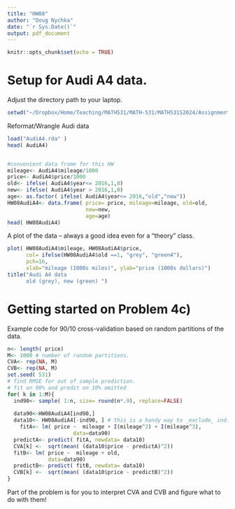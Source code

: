 ```yaml
---
title: "HW08"
author: "Doug Nychka"
date: "`r Sys.Date()`"
output: pdf_document
---
```


```r
knitr::opts_chunk$set(echo = TRUE)
```

# Setup for Audi A4  data. 
Adjust the directory path to your laptop. 
```r
setwd("~/Dropbox/Home/Teaching/MATH531/MATH-531/MATH531S2024/Assignments")
```

Reformat/Wrangle Audi data 

```r
load("AudiA4.rda" )
head( AudiA4)


#convenient data frame for this HW
mileage<- AudiA4$mileage/1000
price<- AudiA4$price/1000
old<- ifelse( AudiA4$year<= 2016,1,0)
new<- ifelse( AudiA4$year > 2016,1,0) 
age<- as.factor( ifelse( AudiA4$year<= 2016,"old","new"))
HW08AudiA4<- data.frame( price= price, mileage=mileage, old=old,
                         new=new, 
                         age=age) 
head( HW08AudiA4)

```

A plot of the data -- always a good idea even for a "theory" class.
```r
plot( HW08AudiA4$mileage, HW08AudiA4$price, 
      col= ifelse(HW08AudiA4$old ==1, "grey", "green4"), 
      pch=16,
      xlab="mileage (1000s miles)", ylab="price (1000s dollars)")
title("Audi A4 data 
      old (grey), new (green) ")

```

# Getting started on Problem 4c)

Example code for 90/10 cross-validation based on random partitions of   the data.

```r
n<- length( price)
M<- 1000 # number of random partitions. 
CVA<- rep(NA, M)
CVB<- rep(NA, M)
set.seed( 531)
# find RMSE for out of sample prediction.
# fit on 90% and predit on 10% omitted
for( k in 1:M){
  ind90<- sample( 1:n, size= round(n*.9), replace=FALSE)
  
  data90<-HW08AudiA4[ind90,]
  data10<- HW08AudiA4[-ind90, ] # this is a handy way to _exclude_ indices but very idomatic!
    fitA<- lm( price ~  mileage + I(mileage^2) + I(mileage^3), 
                     data=data90)
  predictA<- predict( fitA, newdata= data10)
  CVA[k] <-  sqrt(mean( (data10$price - predictA)^2))
  fitB<- lm( price ~  mileage + old,
             data=data90)
  predictB<- predict( fitB, newdata= data10)
  CVB[k] <-  sqrt(mean( (data10$price - predictB)^2))
}
```

Part of the problem is for you to interpret CVA and CVB and figure what to do with them!
